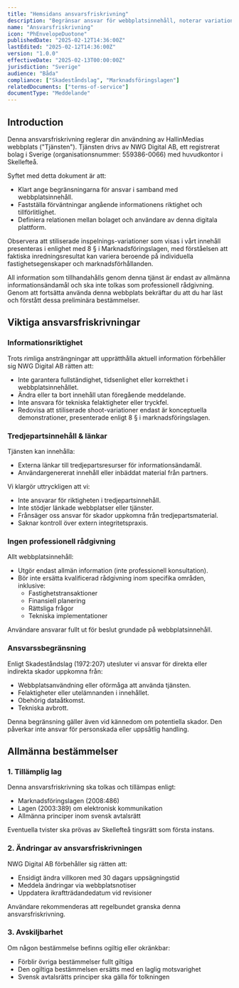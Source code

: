 ```yaml
---
title: "Hemsidans ansvarsfriskrivning"
description: "Begränsar ansvar för webbplatsinnehåll, noterar variationer i stiliserade inspelningar enligt marknadsföringslagen."
name: "Ansvarsfriskrivning"
icon: "PhEnvelopeDuotone"
publishedDate: "2025-02-12T14:36:00Z"
lastEdited: "2025-02-12T14:36:00Z"
version: "1.0.0"
effectiveDate: "2025-02-13T00:00:00Z"
jurisdiction: "Sverige"
audience: "Båda"
compliance: ["Skadeståndslag", "Marknadsföringslagen"]
relatedDocuments: ["terms-of-service"]
documentType: "Meddelande"
---
```


## Introduction

Denna ansvarsfriskrivning reglerar din användning av HallinMedias webbplats ("Tjänsten"). Tjänsten drivs av NWG Digital AB, ett registrerat bolag i Sverige (organisationsnummer: 559386-0066) med huvudkontor i Skellefteå.

Syftet med detta dokument är att:

- Klart ange begränsningarna för ansvar i samband med webbplatsinnehåll.
- Fastställa förväntningar angående informationens riktighet och tillförlitlighet.
- Definiera relationen mellan bolaget och användare av denna digitala plattform.

Observera att stiliserade inspelnings-variationer som visas i vårt innehåll presenteras i enlighet med 8 § i Marknadsföringslagen, med förståelsen att faktiska inredningsresultat kan variera beroende på individuella fastighetsegenskaper och marknadsförhållanden.

All information som tillhandahålls genom denna tjänst är endast av allmänna informationsändamål och ska inte tolkas som professionell rådgivning. Genom att fortsätta använda denna webbplats bekräftar du att du har läst och förstått dessa preliminära bestämmelser.

## Viktiga ansvarsfriskrivningar

### Informationsriktighet

Trots rimliga ansträngningar att upprätthålla aktuell information förbehåller sig NWG Digital AB rätten att:

- Inte garantera fullständighet, tidsenlighet eller korrekthet i webbplatsinnehållet.
- Ändra eller ta bort innehåll utan föregående meddelande.
- Inte ansvara för tekniska felaktigheter eller tryckfel.
- Redovisa att stiliserade shoot-variationer endast är konceptuella demonstrationer, presenterade enligt 8 § i marknadsföringslagen.

### Tredjepartsinnehåll & länkar

Tjänsten kan innehålla:

- Externa länkar till tredjepartsresurser för informationsändamål.
- Användargenererat innehåll eller inbäddat material från partners.

Vi klargör uttryckligen att vi:

- Inte ansvarar för riktigheten i tredjepartsinnehåll.
- Inte stödjer länkade webbplatser eller tjänster.
- Frånsäger oss ansvar för skador uppkomna från tredjepartsmaterial.
- Saknar kontroll över extern integritetspraxis.

### Ingen professionell rådgivning

Allt webbplatsinnehåll:

- Utgör endast allmän information (inte professionell konsultation).
- Bör inte ersätta kvalificerad rådgivning inom specifika områden, inklusive:
  - Fastighetstransaktioner
  - Finansiell planering
  - Rättsliga frågor
  - Tekniska implementationer

Användare ansvarar fullt ut för beslut grundade på webbplatsinnehåll.

### Ansvarssbegränsning

Enligt Skadeståndslag (1972:207) utesluter vi ansvar för direkta eller indirekta skador uppkomna från:

- Webbplatsanvändning eller oförmåga att använda tjänsten.
- Felaktigheter eller utelämnanden i innehållet.
- Obehörig dataåtkomst.
- Tekniska avbrott.

Denna begränsning gäller även vid kännedom om potentiella skador. Den påverkar inte ansvar för personskada eller uppsåtlig handling.

## Allmänna bestämmelser

### 1. Tillämplig lag

Denna ansvarsfriskrivning ska tolkas och tillämpas enligt:

- Marknadsföringslagen (2008:486)
- Lagen (2003:389) om elektronisk kommunikation
- Allmänna principer inom svensk avtalsrätt

Eventuella tvister ska prövas av Skellefteå tingsrätt som första instans.

### 2. Ändringar av ansvarsfriskrivningen

NWG Digital AB förbehåller sig rätten att:

- Ensidigt ändra villkoren med 30 dagars uppsägningstid
- Meddela ändringar via webbplatsnotiser
- Uppdatera ikraftträdandedatum vid revisioner

Användare rekommenderas att regelbundet granska denna ansvarsfriskrivning.

### 3. Avskiljbarhet

Om någon bestämmelse befinns ogiltig eller okränkbar:

- Förblir övriga bestämmelser fullt giltiga
- Den ogiltiga bestämmelsen ersätts med en laglig motsvarighet
- Svensk avtalsrätts principer ska gälla för tolkningen
